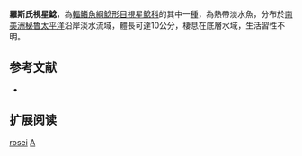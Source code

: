 {{Speciesbox
| name = 羅斯氏視星鯰
| image = 
| image_width = 250px
| image_caption = 
| status = NE
| status_system = IUCN3.1
| genus = Astroblepus
| species = rosei
| authority = [[Eigenmann|Eigenmann]], 1922
| synonyms = 
}}

'''羅斯氏視星鯰'''，為[[輻鰭魚綱|輻鰭魚綱]][[鯰形目|鯰形目]][[視星鯰科|視星鯰科]]的其中一[[種|種]]，為熱帶淡水魚，分布於[[南美洲|南美洲]][[秘魯|秘魯]][[太平洋|太平洋]]沿岸淡水流域，體長可達10公分，棲息在底層水域，生活習性不明。

==参考文献==
*{{FishBase_species|genus=Astroblepus|species=rosei|year=2014|month=11}}

== 扩展阅读 ==
{{refbegin}}
{{wikispecies-inline|Astroblepus rosei|羅斯氏視星鯰}}
{{refend}}
{{Taxonbar|from=Q6429334}}

[[Category:視星鯰屬|rosei]]
[[Category:1922年描述的魚類|A]]